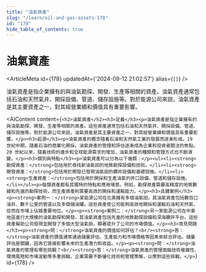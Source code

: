 ```yaml
---
title: "油氣資產"
slug: "/learn/oil-and-gas-assets-178"
id: "178"
hide_table_of_contents: true
---
```



# 油氣資產

<ArticleMeta id={178} updatedAt={'2024-09-12 21:02:57'} alias={`[]`} />
<div className='border-solid border-b border-t-0 my-4 border-[var(--ifm-color-gray-300)]' />

油氣資產是指企業擁有的與油氣勘探、開發、生產等相關的資產。油氣資產通常包括石油和天然氣井、開採設備、管道、儲存設施等。對於能源公司來説，油氣資產是其主要資產之一，對其經營業績和價值具有重要影響。

<AIContent content={`<h2>油氣資產</h2><h3>定義</h3><p>油氣資產是指企業擁有的與油氣勘探、開發、生產等相關的資產。這些資產通常包括石油和天然氣井、開採設備、管道、儲存設施等。對於能源公司來説，油氣資產是其主要資產之一，對其經營業績和價值具有重要影響。</p><h3>起源</h3><p>油氣資產的概念隨着石油和天然氣工業的發展而逐漸形成。19 世紀中期，隨着石油的商業化開採，油氣資產的管理和評估逐漸成為企業和投資者關注的焦點。20 世紀以來，隨着技術的進步和全球能源需求的增加，油氣資產的種類和管理方式也不斷演變。</p><h3>類別與特點</h3><p>油氣資產可以分為以下幾類：</p><ul><li><strong>勘探資產：</strong>包括用於尋找新油氣田的地質勘探設備和技術。</li><li><strong>開發資產：</strong>包括用於開發已發現油氣田的鑽井設備和基礎設施。</li><li><strong>生產資產：</strong>包括用於開採和生產油氣的井口設備、管道和儲存設施。</li></ul><p>每類資產都有其獨特的特點和應用場景。例如，勘探資產需要高精度的地質數據和先進的勘探技術，而生產資產則需要高效的開採和運輸能力。</p><h3>具體案例</h3><p><strong>案例一：</strong>某能源公司在北美擁有多個油氣田，其油氣資產包括數百口油井、數千公里的管道以及多個儲油罐。這些資產使公司能夠高效地開採和運輸石油和天然氣，從而在市場上佔據重要地位。</p><p><strong>案例二：</strong>另一家能源公司在中東地區進行大規模的油氣勘探和開發，其油氣資產包括先進的地質勘探設備和深海鑽井平台。這些資產幫助公司發現並開發了多個大型油氣田，顯著提升了公司的市場價值。</p><h3>常見問題</h3><p><strong>問：</strong>油氣資產的價值如何評估？<br/><strong>答：</strong>油氣資產的價值通常通過儲量評估、生產能力和市場價格等因素來綜合評估。儲量評估是關鍵，因為它直接影響未來的生產潛力和收益。</p><p><strong>問：</strong>油氣資產的管理有哪些挑戰？<br/><strong>答：</strong>油氣資產的管理面臨技術複雜性、環境風險和市場波動等多重挑戰。企業需要不斷優化技術和管理策略，以應對這些挑戰。</p>`} id={178} />
